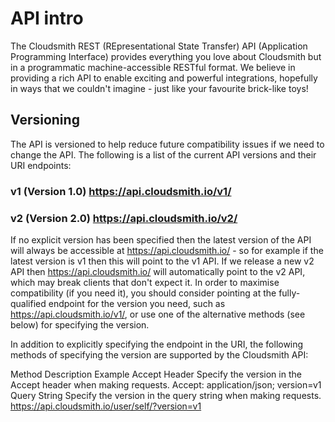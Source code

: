 # API intro

The Cloudsmith REST (REpresentational State Transfer) API (Application Programming Interface) provides everything you love about Cloudsmith but in a programmatic machine-accessible RESTful format. We believe in providing a rich API to enable exciting and powerful integrations, hopefully in ways that we couldn't imagine - just like your favourite brick-like toys!

## Versioning

The API is versioned to help reduce future compatibility issues if we need to change the API. The following is a list of the current API versions and their URI endpoints:

### v1 (Version 1.0)	https://api.cloudsmith.io/v1/	
### v2 (Version 2.0)	https://api.cloudsmith.io/v2/	

If no explicit version has been specified then the latest version of the API will always be accessible at https://api.cloudsmith.io/ - so for example if the latest version is v1 then this will point to the v1 API. If we release a new v2 API then https://api.cloudsmith.io/ will automatically point to the v2 API, which may break clients that don't expect it. In order to maximise compatibility (if you need it), you should consider pointing at the fully-qualified endpoint for the version you need, such as https://api.cloudsmith.io/v1/, or use one of the alternative methods (see below) for specifying the version.

In addition to explicitly specifying the endpoint in the URI, the following methods of specifying the version are supported by the Cloudsmith API:

Method	Description	Example
Accept Header	Specify the version in the Accept header when making requests.	Accept: application/json; version=v1
Query String	Specify the version in the query string when making requests.	https://api.cloudsmith.io/user/self/?version=v1